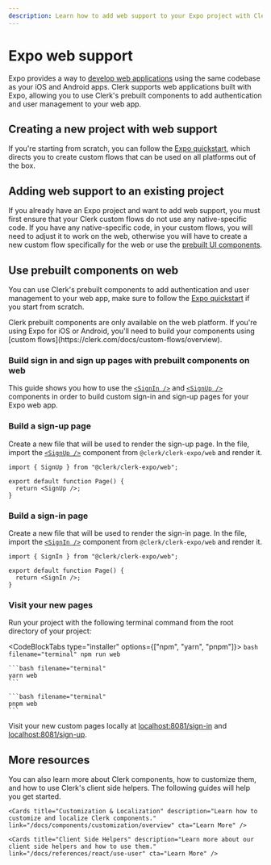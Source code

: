 ```yaml
---
description: Learn how to add web support to your Expo project with Clerk.
---
```


# Expo web support

Expo provides a way to [develop web applications](https://docs.expo.dev/workflow/web/) using the same codebase as your iOS and Android apps. Clerk supports web applications built with Expo, allowing you to use Clerk's prebuilt components to add authentication and user management to your web app.

## Creating a new project with web support

If you're starting from scratch, you can follow the [Expo quickstart](https://clerk.com/docs/quickstarts/expo), which directs you to create custom flows that can be used on all platforms out of the box.

## Adding web support to an existing project

If you already have an Expo project and want to add web support, you must first ensure that your Clerk custom flows do not use any native-specific code. If you have any native-specific code, in your custom flows, you will need to adjust it to work on the web, otherwise you will have to create a new custom flow specifically for the web or use the [prebuilt UI components](http://localhost:3000/docs/components/overview).

## Use prebuilt components on web

You can use Clerk's prebuilt components to add authentication and user management to your web app, make sure to follow the [Expo quickstart](https://clerk.com/docs/quickstarts/expo) if you start from scratch.

<Callout type="warning">
Clerk prebuilt components are only available on the web platform. If you're using Expo for iOS or Android, you'll need to build your components using [custom flows](https://clerk.com/docs/custom-flows/overview).
</Callout>

### Build sign in and sign up pages with prebuilt components on web

This guide shows you how to use the [`<SignIn />`](/docs/components/authentication/sign-in) and [`<SignUp />`](/docs/components/authentication/sign-up) components in order to build custom sign-in and sign-up pages for your Expo web app.

<Steps>

### Build a sign-up page

Create a new file that will be used to render the sign-up page. In the file, import the [`<SignUp />`](/docs/components/authentication/sign-up) component from `@clerk/clerk-expo/web` and render it.

```tsx filename="/app/sign-up.tsx"
import { SignUp } from "@clerk/clerk-expo/web";

export default function Page() {
  return <SignUp />;
}
```

### Build a sign-in page

Create a new file that will be used to render the sign-in page. In the file, import the [`<SignIn />`](/docs/components/authentication/sign-in) component from `@clerk/clerk-expo/web` and render it.


```tsx filename="/app/sign-in.tsx"
import { SignIn } from "@clerk/clerk-expo/web";

export default function Page() {
  return <SignIn />;
}
```

### Visit your new pages

Run your project with the following terminal command from the root directory of your project:

  <CodeBlockTabs type="installer" options={["npm", "yarn", "pnpm"]}>
    ```bash filename="terminal"
    npm run web
    ```

    ```bash filename="terminal"
    yarn web
    ```

    ```bash filename="terminal"
    pnpm web
    ```

  </CodeBlockTabs>

Visit your new custom pages locally at [localhost:8081/sign-in](http://localhost:8081/sign-in) and [localhost:8081/sign-up](http://localhost:8081/sign-up).


</Steps>


## More resources

You can also learn more about Clerk components, how to customize them, and how to use Clerk's client side helpers. The following guides will help you get started.

<div className="container mx-auto my-4">
  <div className="grid grid-cols-1 gap-6 md:grid-cols-2">
    <Cards title="Prebuilt Components" description="Learn more about Clerk's suite of components that let you quickly add authentication to your app." link="/docs/components/overview" cta="Learn More" />

    <Cards title="Customization & Localization" description="Learn how to customize and localize Clerk components." link="/docs/components/customization/overview" cta="Learn More" />

    <Cards title="Client Side Helpers" description="Learn more about our client side helpers and how to use them." link="/docs/references/react/use-user" cta="Learn More" />
  </div>
</div>
